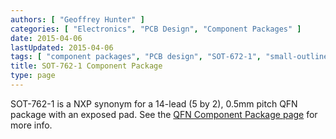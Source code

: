 ```yaml
---
authors: [ "Geoffrey Hunter" ]
categories: [ "Electronics", "PCB Design", "Component Packages" ]
date: 2015-04-06
lastUpdated: 2015-04-06
tags: [ "component packages", "PCB design", "SOT-672-1", "small-outline", "transistor", "MO-241" ]
title: SOT-762-1 Component Package
type: page
---
```


SOT-762-1 is a NXP synonym for a 14-lead (5 by 2), 0.5mm pitch QFN package with an exposed pad. See the [QFN Component Package page](/pcb-design/component-packages/qfn-component-package/) for more info.
